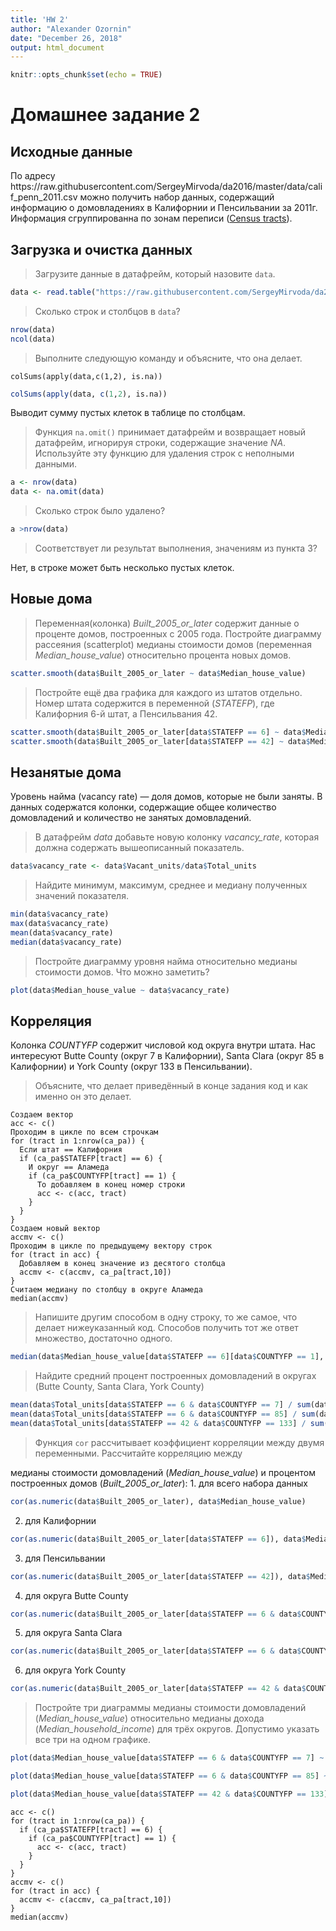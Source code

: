 ```yaml
---
title: 'HW 2'
author: "Alexander Ozornin"
date: "December 26, 2018"
output: html_document
---
```


```r
knitr::opts_chunk$set(echo = TRUE)
```

# Домашнее задание 2

## Исходные данные

По адресу https://raw.githubusercontent.com/SergeyMirvoda/da2016/master/data/calif_penn_2011.csv можно получить набор данных, 
содержащий информацию о домовладениях в Калифорнии и Пенсильвании за 2011г. Информация сгруппированна по зонам переписи ([Census tracts](https://en.wikipedia.org/wiki/Census_tract)).

## Загрузка и очистка данных
>Загрузите данные в датафрейм, который назовите ``data``.

```r
data <- read.table("https://raw.githubusercontent.com/SergeyMirvoda/da2016/master/data/calif_penn_2011.csv", header = TRUE, sep = ",")
```

>Сколько строк и столбцов в ``data``?

```r
nrow(data)
ncol(data)
```

>Выполните следующую команду и объясните, что она делает.

```colSums(apply(data,c(1,2), is.na))```
```r
colSums(apply(data, c(1,2), is.na))
```
Выводит сумму пустых клеток в таблице по столбцам.

>Функция ``na.omit()`` принимает датафрейм и возвращает новый датафрейм, игнорируя строки, содержащие значение _NA_. Используйте эту функцию для удаления строк с неполными данными.

```r
a <- nrow(data)
data <- na.omit(data)
```

>Сколько строк было удалено?

```r
a >nrow(data)
```

>Соответствует ли результат выполнения, значениям из пункта 3?

Нет, в строке может быть несколько пустых клеток.

## Новые дома

>Переменная(колонка) _Built_2005_or_later_ содержит данные о проценте домов, построенных с 2005 года. Постройте диаграмму рассеяния (scatterplot) медианы стоимости домов (переменная _Median_house_value_) относительно процента новых домов.

```r
scatter.smooth(data$Built_2005_or_later ~ data$Median_house_value)
```

>Постройте ещё два графика для каждого из штатов отдельно. Номер штата содержится в переменной (_STATEFP_), где Калифорния 6-й штат, а Пенсильвания 42.

```r
scatter.smooth(data$Built_2005_or_later[data$STATEFP == 6] ~ data$Median_house_value[data$STATEFP == 6],  main = "Калифорния")
scatter.smooth(data$Built_2005_or_later[data$STATEFP == 42] ~ data$Median_house_value[data$STATEFP == 42],  main = "Пенсильвания")
```


## Незанятые дома

Уровень найма (vacancy rate) — доля домов, которые не были заняты. В данных содержатся колонки,
содержащие общее количество домовладений и количество не занятых домовладений. 

>В датафрейм _data_ добавьте новую колонку _vacancy_rate_, которая должна содержать вышеописанный показатель.

```r
data$vacancy_rate <- data$Vacant_units/data$Total_units
```

>Найдите минимум, максимум, среднее и медиану полученных значений показателя. 

```r
min(data$vacancy_rate)
max(data$vacancy_rate)
mean(data$vacancy_rate)
median(data$vacancy_rate)
```

>Постройте диаграмму уровня найма относительно медианы стоимости домов. Что можно заметить?

```r
plot(data$Median_house_value ~ data$vacancy_rate)
```

## Корреляция

Колонка _COUNTYFP_ содержит числовой код округа внутри штата. Нас интересуют Butte County (округ 7 в Калифорнии), Santa Clara (округ 85 в Калифорнии) 
и York County (округ 133 в Пенсильвании).

>Объясните, что делает приведённый в конце задания код и как именно он это делает.

```
Создаем вектор
acc <- c()
Проходим в цикле по всем строчкам
for (tract in 1:nrow(ca_pa)) {
  Если штат == Калифорния
  if (ca_pa$STATEFP[tract] == 6) {
    И округ == Аламеда
    if (ca_pa$COUNTYFP[tract] == 1) {
      То добавляем в конец номер строки
      acc <- c(acc, tract)
    }
  }
}
Создаем новый вектор
accmv <- c()
Проходим в цикле по предыдущему вектору строк
for (tract in acc) {
  Добавляем в конец значение из десятого столбца
  accmv <- c(accmv, ca_pa[tract,10])
}
Считаем медиану по столбцу в округе Аламеда
median(accmv)
```

>Напишите другим способом в одну строку, то же самое, что делает нижеуказанный код. Способов получить тот же ответ множество, достаточно одного.

```r
median(data$Median_house_value[data$STATEFP == 6][data$COUNTYFP == 1], na.rm = TRUE)
```

>Найдите средний процент построенных домовладений в округах (Butte County, Santa Clara, York County)

```r
mean(data$Total_units[data$STATEFP == 6 & data$COUNTYFP == 7] / sum(data$Total_units[data$STATEFP == 6 ]), na.rm = TRUE)
mean(data$Total_units[data$STATEFP == 6 & data$COUNTYFP == 85] / sum(data$Total_units[data$STATEFP == 6 ]), na.rm = TRUE)
mean(data$Total_units[data$STATEFP == 42 & data$COUNTYFP == 133] / sum(data$Total_units[data$STATEFP == 42]), na.rm = TRUE)
```

>Функция ``cor`` рассчитывает коэффициент корреляции между двумя переменными. Рассчитайте корреляцию между

медианы стоимости домовладений (_Median_house_value_) и процентом построенных домов (_Built_2005_or_later_):
  1. для всего набора данных
```r
cor(as.numeric(data$Built_2005_or_later), data$Median_house_value)
```
  
  2. для Калифорнии
```r
cor(as.numeric(data$Built_2005_or_later[data$STATEFP == 6]), data$Median_house_value[data$STATEFP == 6])
```
  
  3. для Пенсильвании
```r
cor(as.numeric(data$Built_2005_or_later[data$STATEFP == 42]), data$Median_house_value[data$STATEFP == 42])
```
  
  4. для округа Butte County
```r
cor(as.numeric(data$Built_2005_or_later[data$STATEFP == 6 & data$COUNTYFP == 7]), data$Median_house_value[data$STATEFP == 6 & data$COUNTYFP == 7], use = "pairwise.complete.obs")
```
  
  5. для округа Santa Clara
```r
cor(as.numeric(data$Built_2005_or_later[data$STATEFP == 6 & data$COUNTYFP == 85]), data$Median_house_value[data$STATEFP == 6 & data$COUNTYFP == 85], use = "pairwise.complete.obs")
```
  
  6. для округа York County
```r
cor(as.numeric(data$Built_2005_or_later[data$STATEFP == 42 & data$COUNTYFP == 133]), data$Median_house_value[data$STATEFP == 42 & data$COUNTYFP == 133], use = "pairwise.complete.obs")
```
  
>Постройте три диаграммы медианы стоимости домовладений (_Median_house_value_) относительно медианы дохода (_Median_household_income_) для трёх округов. Допустимо указать все три на одном графике.

```r
plot(data$Median_house_value[data$STATEFP == 6 & data$COUNTYFP == 7] ~ data$Median_household_income[data$STATEFP == 6 & data$COUNTYFP == 7],main = "Butte County")

plot(data$Median_house_value[data$STATEFP == 6 & data$COUNTYFP == 85] ~ data$Median_household_income[data$STATEFP == 6 & data$COUNTYFP == 85],main = "Santa Clara")

plot(data$Median_house_value[data$STATEFP == 42 & data$COUNTYFP == 133] ~ data$Median_household_income[data$STATEFP == 42 & data$COUNTYFP == 133],main = "York County")
```

```
acc <- c()
for (tract in 1:nrow(ca_pa)) {
  if (ca_pa$STATEFP[tract] == 6) {
    if (ca_pa$COUNTYFP[tract] == 1) {
      acc <- c(acc, tract)
    }
  }
}
accmv <- c()
for (tract in acc) {
  accmv <- c(accmv, ca_pa[tract,10])
}
median(accmv)
```